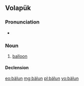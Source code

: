 ==Volapük==

===Pronunciation===
*{{IPA|[bɛˈlun]|lang=vo}}

===Noun===
{{vo-noun}}

# [[balloon]]

====Declension====
{{vo-decl-noun}}

[[eo:bälun]]
[[mg:bälun]]
[[pl:bälun]]
[[vo:bälun]]